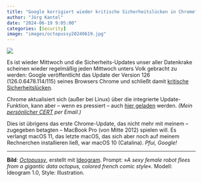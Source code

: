 ```yaml
---
title: "Google korrigiert wieder kritische Sicherheitslücken in Chrome"
author: "Jörg Kantel"
date: "2024-06-19 9:05:00"
categories: [Security]
image: "images/octopussy20240619.jpg"
---
```


[![](images/octopussy20240619-b.jpg)](https://www.flickr.com/photos/schockwellenreiter/53770496337/)

Es ist wieder Mittwoch und die Sicherheits-Updates unser aller Datenkrake scheinen wieder regelmäßig jeden Mittwoch unters Volk gebracht zu werden: Google veröffentlicht das Update der Version 126 (126.0.6478.114/115) seines Browsers Chrome und schließt  damit [kritische Sicherheitslücken](https://chromereleases.googleblog.com/2024/06/stable-channel-update-for-desktop_18.html).

Chrome aktualisiert sich (außer bei Linux) über die integrierte Update-Funktion, kann aber -- wenn es pressiert -- auch [hier geladen](https://www.google.com/intl/de/chrome/browser/) werden. *(Mein [persönlicher CERT](http://www.gwdg.de/~mreiman1/) per Email.)*

Dies ist übrigens das erste Chrome-Update, das nicht mehr mit meinem -- zugegeben betagten -- MacBook Pro (von Mitte 2012) spielen will. Es verlangt macOS 11, das letzte macOS, das sich aber noch auf meinem Rechnerchen installieren ließ, war macOS 10 (Catalina). *Pfui, Google!*

---

**Bild**: *[Octopussy](https://www.flickr.com/photos/schockwellenreiter/53770496337/)*, erstellt mit [Ideogram](https://ideogram.ai/). Prompt: »*A sexy female robot flees from a gigantic data octopus, colored french comic style*«. Modell: Ideogram 1.0, Style: Illustration.